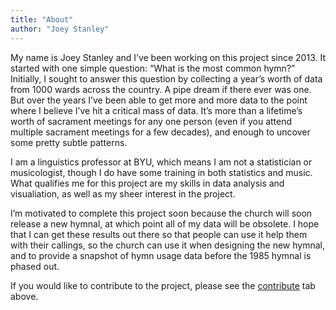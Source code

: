 ```yaml
---
title: "About"
author: "Joey Stanley"
---
```


My name is Joey Stanley and I've been working on this project since 2013. It started with one simple question: "What is the most common hymn?" Initially, I sought to answer this question by collecting a year's worth of data from 1000 wards across the country. A pipe dream if there ever was one. But over the years I've been able to get more and more data to the point where I believe I've hit a critical mass of data. It's more than a lifetime's worth of sacrament meetings for any one person (even if you attend multiple sacrament meetings for a few decades), and enough to uncover some pretty subtle patterns. 

I am a linguistics professor at BYU, which means I am not a statistician or musicologist, though I do have some training in both statistics and music. What qualifies me for this project are my skills in data analysis and visualiation, as well as my sheer interest in the project.

I'm motivated to complete this project soon because the church will soon release a new hymnal, at which point all of my data will be obsolete. I hope that I can get these results out there so that people can use it help them with their callings, so the church can use it when designing the new hymnal, and to provide a snapshot of hymn usage data before the 1985 hymnal is phased out. 

If you would like to contribute to the project, please see the [contribute](/contribute.html) tab above. 